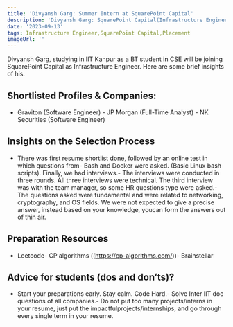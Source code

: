 ```yaml
---
title: 'Divyansh Garg: Summer Intern at SquarePoint Capital'
description: 'Divyansh Garg: SquarePoint Capital(Infrastructure Engineer)'
date: '2023-09-13'
tags: Infrastructure Engineer,SquarePoint Capital,Placement
imageUrl: ''
---
```


Divyansh Garg, studying in IIT Kanpur as a BT student in CSE will be joining SquarePoint Capital as Infrastructure Engineer. Here are some brief insights of his.

## Shortlisted Profiles & Companies:
- Graviton (Software Engineer) - JP Morgan (Full-Time Analyst) - NK Securities (Software Engineer)

## Insights on the Selection Process
- There was first resume shortlist done, followed by an online test in which questions from- Bash and Docker were asked. (Basic Linux bash scripts). Finally, we had interviews.- The interviews were conducted in three rounds. All three interviews were technical. The third interview was with the team manager, so some HR questions type were asked.- The questions asked were fundamental and were related to networking, cryptography, and OS fields. We were not expected to give a precise answer, instead based on your knowledge, youcan form the answers out of thin air.

##  Preparation Resources
- Leetcode- CP algorithms ((https://cp-algorithms.com/))- Brainstellar

## Advice for students (dos and don’ts)? 
- Start your preparations early. Stay calm. Code Hard.- Solve Inter IIT doc questions of all companies.- Do not put too many projects/interns in your resume, just put the impactfulprojects/internships, and go through every single term in your resume.

